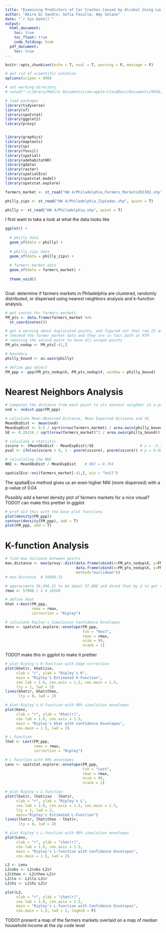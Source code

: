 ```yaml
---
title: "Examining Predictors of Car Crashes Caused by Alcohol Using Logistic Regression"
author: "Akira Di Sandro, Sofia Fasullo, Amy Solano"
date: "`r Sys.Date()`"
output:
  html_document:
    toc: true
    toc_float: true
    code_folding: hide
  pdf_document:
    toc: true
---
```


```r
knitr::opts_chunk$set(echo = T, eval = T, warning = F, message = F)

# get rid of scientific notation
options(scipen = 999)

# set working directory
# setwd("~/Library/Mobile Documents/com~apple~CloudDocs/Documents/MUSA/Fall24/MUSA5000_Stats/MUSA5000_Stats/hw04")

# load packages
library(tidyverse)
library(sf)
library(spatstat)
library(ggplot2)
library(proxy)


library(graphics)
library(maptools)
library(sp)
library(fossil)
library(spatial)
library(adehabitatHR)
library(gdata)
library(raster)
library(spatialEco)
library(spatstat.model)
library(spatstat.explore)

```


```r
farmers_market <- st_read("HW 4/Philadelphia_Farmers_Markets201302.shp", quiet = T)

philly_zips <- st_read("HW 4/Philadelphia_ZipCodes.shp", quiet = T)

philly <- st_read("HW 4/Philadelphia.shp", quiet = T)

```


I first want to take a look at what the data looks like

```r
ggplot() +
  
  # philly data
  geom_sf(data = philly) +
  
  # philly_zips data
  geom_sf(data = philly_zips) + 
  
  # farmers market data
  geom_sf(data = farmers_market) +
  
  theme_void()
  
```


Goal: determine if farmers markets in Philadelphia are clustered, randomly distributed, or dispersed using nearest neighbors analysis and k-function analysis.

```r
# get coords for farmers markets
FM_pts <- data.frame(farmers_market %>% 
  st_coordinates())

# got a warning about duplicated points, and figured out that row 25 and 41 are duplicates
# checked the farmer_market data and they are in fact both at RTM
# removing the second point to have all unique points
FM_pts_nodup <- FM_pts[-41,]

# boundary
philly_bound <- as.owin(philly)

# define ppp object
FM_ppp <- ppp(FM_pts_nodup$X, FM_pts_nodup$Y, window = philly_bound)

```


# Nearest Neighbors Analysis

```r
# Computes the distance from each point to its nearest neighbor in a point pattern.
nnd <- nndist.ppp(FM_ppp)

# calculate Mean Observed Distance, Mean Expected Distance and SE.
MeanObsDist <- mean(nnd)
MeanExpDist <- 0.5 / sqrt(nrow(farmers_market) / area.owin(philly_bound))
SE <- 0.26136 / sqrt(nrow(farmers_market)^2 / area.owin(philly_bound))

# calculate z-statistic
zscore <- (MeanObsDist - MeanExpDist)/SE                     # z = -3.106
pval <- ifelse(zscore > 0, 1 - pnorm(zscore), pnorm(zscore)) # p = 0.0004

# calculating the NNI
NNI <- MeanObsDist / MeanExpDist    # NNI = 0.794

```


```r
spatialEco::nni(farmers_market[-41,], win = "hull")
```
The spatialEco method gives us an even higher NNI (more dispersed) with a p-value of 0.04


Possibly add a kernel density plot of farmers markets for a nice visual?
TODO!!
can make this prettier in ggplot

```r
# prof did this with the base plot functions
plot(density(FM_ppp))
contour(density(FM_ppp), add = T)
plot(FM_ppp, add = T)

```


# K-function Analysis

```r
# find max distance between points
max.distance <- max(proxy::dist(data.frame(cbind(x=FM_pts_nodup$X, y=FM_pts_nodup$Y)),
                                data.frame(cbind(x=FM_pts_nodup$X, y=FM_pts_nodup$Y)),
                                method="euclidean"))
# max.distance  # 56698.31

# approximate 56,698.31 to be about 57,000 and dived that by 2 to get rmax
rmax <- 57000 / 2 # 28500

# define khat
khat <-Kest(FM_ppp, 
            rmax = rmax, 
            correction = "Ripley")

# calculate Ripley's Simulation Confidence Envelopes
Kenv <- spatstat.explore::envelope(FM_ppp,
                                   fun = "Kest", 
                                   rmax = rmax,
                                   nsim = 99,
                                   nrank = 1) 

```

TODO!!
make this in ggplot to make it prettier

```r
# plot Ripley's K-function with Edge correction
plot(khat$r, khat$iso, 
     xlab = "r", ylab = "Ripley's K",
     main = "Ripley's Estimated K-Function",
     cex.lab = 1.6, cex.axis = 1.5, cex.main = 1.5,
     lty = 1, lwd = 2)
lines(khat$r, khat$theo, 
      lty = 8, lwd = 2) 

# plot Ripley's K-function with 90% simulation envelopes
plot(Kenv,
     xlab = "r", ylab = "Khat(r)", 
     cex.lab = 1.6, cex.axis = 1.5,
     main = "Ripley's Khat with Confidence Envelopes",
     cex.main = 1.5, lwd = 2)

```

```r
# L Function
lhat <- Lest(FM_ppp,
             rmax = rmax,
             correction = "Ripley")

# L Function with 90% envelopes
Lenv <- spatstat.explore::envelope(FM_ppp,
                                   fun = "Lest",
                                   rmax = rmax,
                                   nsim = 99,
                                   nrank = 1)

```


```r
# plot Ripley's L-function
plot(lhat$r, lhat$iso - lhat$r, 
     xlab = "r", ylab = "Ripley's L",
     cex.lab = 1.6, cex.axis = 1.5, cex.main = 1.5, 
     lty = 1, lwd = 2, 
     main="Ripley's Estimated L-Function") 
lines(lhat$r, lhat$theo - lhat$r, 
      lty = 8, lwd = 2) 

# plot Ripley's L-function with 90% simulation envelopes
plot(Lenv,
     xlab = "r", ylab = "Lhat(r)", 
     cex.lab = 1.6, cex.axis = 1.5,
     main = "Ripley's L-function with Confidence Envelopes",
     cex.main = 1.5, lwd = 2)
```

```r
L2 <- Lenv 
L2$obs <- L2$obs-L2$r
L2$theo <- L2$theo-L2$r
L2$lo <- L2$lo-L2$r
L2$hi <- L2$hi-L2$r

plot(L2,
     xlab = "r", ylab = "Lhat(r)", 
     cex.lab = 1.6, cex.axis = 1.5,
     main = "Ripley's L-function with Confidence Envelopes",
     cex.main = 1.5, lwd = 2, legend = F)
```





TODO!!
present a map of the farmers markets overlaid on a map of median household income at the zip code level